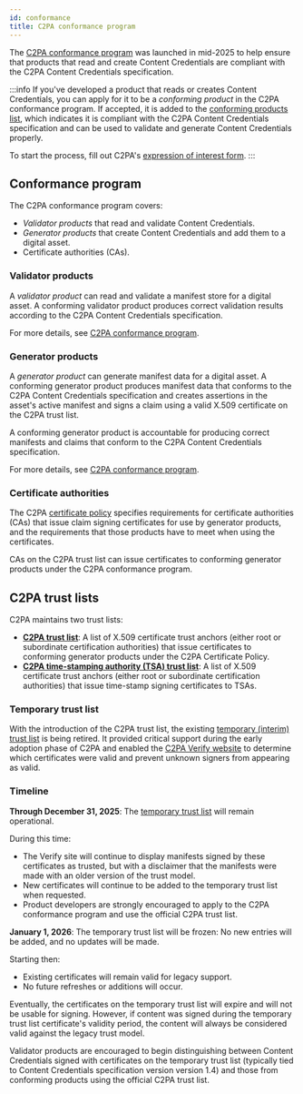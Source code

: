 ```yaml
---
id: conformance
title: C2PA conformance program
---
```


The [C2PA conformance program](https://c2pa.org/conformance) was launched in mid-2025 to help ensure that products that read and create Content Credentials are compliant with the C2PA Content Credentials specification.

:::info
If you've developed a product that reads or creates Content Credentials, you can apply for it to be a _conforming product_ in the C2PA conformance program. If accepted, it is added to the [conforming products list](https://github.com/c2pa-org/conformance-public/blob/main/conforming-products/conforming-products-list.json#L302), which indicates it is compliant with the C2PA Content Credentials specification and can be used to validate and generate Content Credentials properly.

To start the process, fill out C2PA's [expression of interest form](https://docs.google.com/forms/d/e/1FAIpQLScERZH5rKfoeSu3y6gGbkllkyeAhmF0G-kXS0eXpb2vR238Rg/viewform).
:::

## Conformance program

The C2PA conformance program covers:

- _Validator products_ that read and validate Content Credentials.
- _Generator products_ that create Content Credentials and add them to a digital asset.
- Certificate authorities (CAs).

### Validator products

A _validator product_ can read and validate a manifest store for a digital asset.
A conforming validator product produces correct validation results according to the C2PA Content Credentials specification.

For more details, see [C2PA conformance program](https://github.com/c2pa-org/conformance-public/blob/main/docs/current/C2PA%20Conformance%20Program.pdf).

### Generator products

A _generator product_ can generate manifest data for a digital asset. A conforming generator product produces manifest data that conforms to the C2PA Content Credentials specification and creates assertions in the asset's active manifest and signs a claim using a valid X.509 certificate on the C2PA trust list.

A conforming generator product is accountable for producing correct manifests and claims that conform to the C2PA Content Credentials specification.

For more details, see [C2PA conformance program](https://github.com/c2pa-org/conformance-public/blob/main/docs/current/C2PA%20Conformance%20Program.pdf).

### Certificate authorities

The C2PA [certificate policy](https://github.com/c2pa-org/conformance-public/blob/main/docs/current/C2PA%20Certificate%20Policy.pdf) specifies requirements for certificate authorities (CAs) that issue claim signing certificates for use by generator products, and the requirements that those products have to meet when using the certificates.

CAs on the C2PA trust list can issue certificates to conforming generator products under the C2PA conformance program.

## C2PA trust lists

C2PA maintains two trust lists:

- [**C2PA trust list**](https://github.com/c2pa-org/conformance-public/blob/main/trust-list/C2PA-TRUST-LIST.pem): A list of X.509 certificate trust anchors (either root or subordinate certification authorities) that issue certificates to conforming generator products under the C2PA Certificate Policy.
- [**C2PA time-stamping authority (TSA) trust list**](https://github.com/c2pa-org/conformance-public/blob/main/trust-list/C2PA-TSA-TRUST-LIST.pem): A list of X.509 certificate trust anchors (either root or subordinate certification authorities) that issue time-stamp signing certificates to TSAs.

### Temporary trust list

With the introduction of the C2PA trust list, the existing [temporary (interim) trust list](trust-list.mdx) is being retired. It provided critical support during the early adoption phase of C2PA and enabled the [C2PA Verify website](https://contentcredentials.org/verify) to determine which certificates were valid and prevent unknown signers from appearing as valid.

### Timeline

**Through December 31, 2025**: The [temporary trust list](trust-list.mdx) will remain operational.

During this time:

- The Verify site will continue to display manifests signed by these certificates as trusted, but with a disclaimer that the manifests were made with an older version of the trust model.
- New certificates will continue to be added to the temporary trust list when requested.
- Product developers are strongly encouraged to apply to the C2PA conformance program and use the official C2PA trust list.

**January 1, 2026**: The temporary trust list will be frozen: No new entries will be added, and no updates will be made.

Starting then:

- Existing certificates will remain valid for legacy support.
- No future refreshes or additions will occur.

Eventually, the certificates on the temporary trust list will expire and will not be usable for signing. However, if content was signed during the temporary trust list certificate's validity period, the content will always be considered valid against the legacy trust model.

Validator products are encouraged to begin distinguishing between Content Credentials signed with certificates on the temporary trust list (typically tied to Content Credentials specification version version 1.4) and those from conforming products using the official C2PA trust list.
